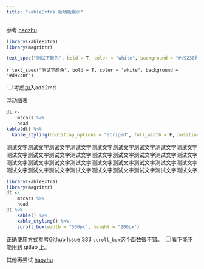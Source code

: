 ```yaml
---
title: "kableExtra 新功能展示"
---
```


参考
[haozhu](https://haozhu233.github.io/kableExtra/awesome_table_in_html.html)

```r
library(kableExtra)
library(magrittr)
```

```r
text_spec("测试下颜色", bold = T, color = "white", background = "#d9230f") %>% cat
```

`r text_spec("测试下颜色", bold = T, color = "white", background = "#d9230f")`

<input type="checkbox" id="checkbox1" class="styled">考虑加入add2md

浮动图表

```r
dt <- 
    mtcars %>% 
    head
kable(dt) %>%
  kable_styling(bootstrap_options = "striped", full_width = F, position = "float_right")
```

测试文字测试文字测试文字测试文字测试文字测试文字测试文字测试文字测试文字
测试文字测试文字测试文字测试文字测试文字测试文字测试文字测试文字测试文字
测试文字测试文字测试文字测试文字测试文字测试文字测试文字测试文字测试文字
测试文字测试文字测试文字测试文字测试文字测试文字测试文字测试文字测试文字

```r
library(kableExtra)
library(magrittr)
dt <-
    mtcars %>% 
    head
dt %>% 
    kable() %>% 
    kable_styling() %>%
    scroll_box(width = "500px", height = "200px")
```

正确使用方式参考[Github Issue 333](https://github.com/haozhu233/kableExtra/issues/333)
`scroll_box`这个函数很不错。
<input type="checkbox" id="checkbox1" class="styled">看下能不能用到 gitlab 上。

其他再尝试
[haozhu](https://haozhu233.github.io/kableExtra/)